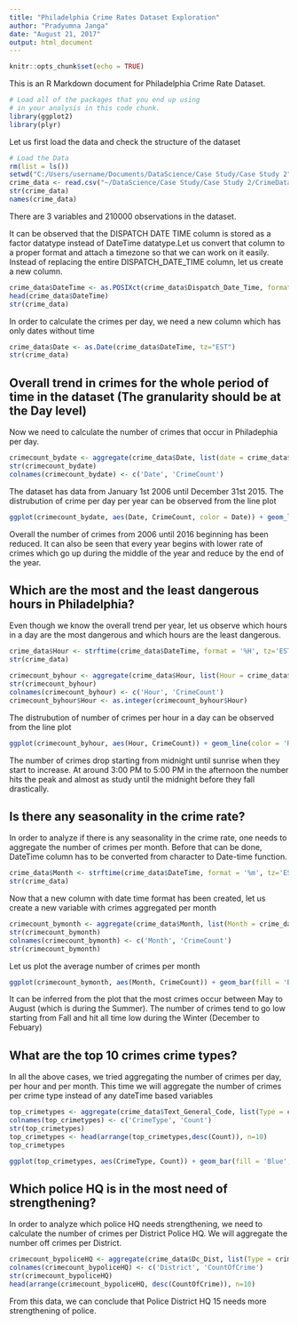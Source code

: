 ```yaml
---
title: "Philadelphia Crime Rates Dataset Exploration"
author: "Pradyumna Janga"
date: "August 21, 2017"
output: html_document
---
```


```r
knitr::opts_chunk$set(echo = TRUE)
```

This is an R Markdown document for Philadelphia Crime Rate Dataset. 
```r
# Load all of the packages that you end up using
# in your analysis in this code chunk.
library(ggplot2)
library(plyr)
```

Let us first load the data and check the structure of the dataset
```r
# Load the Data
rm(list = ls())
setwd("C:/Users/username/Documents/DataScience/Case Study/Case Study 2")
crime_data <- read.csv("~/DataScience/Case Study/Case Study 2/CrimeData2.csv")
str(crime_data)
names(crime_data)
```

There are 3 variables and 210000 observations in the dataset.

It can be observed that the DISPATCH DATE TIME column is stored as a factor datatype instead of DateTime datatype.Let us convert that column to a proper format and attach a timezone so that we can work on it easily. Instead of replacing the entire DISPATCH_DATE_TIME column, let us create a new column.

```r
crime_data$DateTime <- as.POSIXct(crime_data$Dispatch_Date_Time, format = "%Y-%m-%d %H:%M:%S", tz="EST")
head(crime_data$DateTime)
str(crime_data)
```
In order to calculate the crimes per day, we need a new column which has only dates without time

```r
crime_data$Date <- as.Date(crime_data$DateTime, tz="EST")
str(crime_data)
```

## Overall trend in crimes for the whole period of time in the dataset (The granularity should be at the Day level)
Now we need to calculate the number of crimes that occur in Philadephia per day. 
```r
crimecount_bydate <- aggregate(crime_data$Date, list(date = crime_data$Date), FUN=length)
str(crimecount_bydate)
colnames(crimecount_bydate) <- c('Date', 'CrimeCount')
```

The dataset has data from January 1st 2006 until December 31st 2015. The distrubution of crime per day per year can be observed from the line plot  
```r
ggplot(crimecount_bydate, aes(Date, CrimeCount, color = Date)) + geom_line() + ggtitle('Crime Count Distribution by Day')
```
Overall the number of crimes from 2006 until 2016 beginning has been reduced. It can also be seen that every year begins with lower rate of crimes which go up during the middle of the year and reduce by the end of the year.

## Which are the most and the least dangerous hours in Philadelphia?
Even though we know the overall trend per year, let us observe which hours in a day are the most dangerous and which hours are the least dangerous.
```r
crime_data$Hour <- strftime(crime_data$DateTime, format = '%H', tz='EST')
str(crime_data)
```

```r
crimecount_byhour <- aggregate(crime_data$Hour, list(Hour = crime_data$Hour), FUN=length)
str(crimecount_byhour)
colnames(crimecount_byhour) <- c('Hour', 'CrimeCount')
crimecount_byhour$Hour <- as.integer(crimecount_byhour$Hour)
```

The distrubution of number of crimes per hour in a day can be observed from the line plot  
```r
ggplot(crimecount_byhour, aes(Hour, CrimeCount)) + geom_line(color = 'Red') + ggtitle('Crime Count Distribution by Hour')
```

The number of crimes drop starting from midnight until sunrise when they start to increase. At around 3:00 PM to 5:00 PM in the afternoon the number hits the peak and almost as study until the midnight before they fall drastically.

## Is there any seasonality in the crime rate?
In order to analyze if there is any seasonality in the crime rate, one needs to aggregate the number of crimes per month. Before that can be done, DateTime column has to be converted from character to Date-time function.
```r
crime_data$Month <- strftime(crime_data$DateTime, format = '%m', tz='EST')
str(crime_data)
```

Now that a new column with date time format has been created, let us create a new variable with crimes aggregated per month
```r
crimecount_bymonth <- aggregate(crime_data$Month, list(Month = crime_data$Month), FUN=length)
str(crimecount_bymonth)
colnames(crimecount_bymonth) <- c('Month', 'CrimeCount')
str(crimecount_bymonth)
```

Let us plot the average number of crimes per month
```r
ggplot(crimecount_bymonth, aes(Month, CrimeCount)) + geom_bar(fill = 'Blue', stat = "identity") + ggtitle('Crime Count Distribution by Month')
```

It can be inferred from the plot that the most crimes occur between May to August (which is during the Summer). The  number of crimes tend to go low starting from Fall and hit all time low during the Winter (December to Febuary)

## What are the top 10 crimes crime types?
In all the above cases, we tried aggregating the number of crimes per day, per hour and per month. This time we will aggregate the number of crimes per crime type instead of any dateTime based variables
```r
top_crimetypes <- aggregate(crime_data$Text_General_Code, list(Type = crime_data$Text_General_Code), FUN = length)
colnames(top_crimetypes) <- c('CrimeType', 'Count')
str(top_crimetypes)
top_crimetypes <- head(arrange(top_crimetypes,desc(Count)), n=10)
top_crimetypes
```

```r
ggplot(top_crimetypes, aes(CrimeType, Count)) + geom_bar(fill = 'Blue', stat = "identity") + ggtitle('Crime Count Distribution by Crime Type')
```

## Which police HQ is in the most need of strengthening?
In order to analyze which police HQ needs strengthening, we need to calculate the number of crimes per District Police HQ. We will aggregate the number off crimes per District.
```r
crimecount_bypoliceHQ <- aggregate(crime_data$Dc_Dist, list(Type = crime_data$Dc_Dist), FUN = length)
colnames(crimecount_bypoliceHQ) <- c('District', 'CountOfCrime')
str(crimecount_bypoliceHQ)
head(arrange(crimecount_bypoliceHQ, desc(CountOfCrime)), n=10)
```
From this data, we can conclude that Police District HQ 15 needs more strengthening of police.
